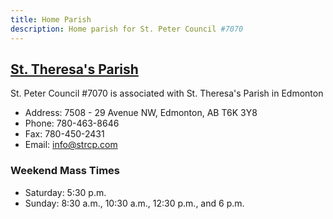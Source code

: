 ---
title: Home Parish
description: Home parish for St. Peter Council #7070
---

## [St. Theresa's Parish](https://sttheresa.caedm.ca/contact/)

St. Peter Council #7070 is associated with St. Theresa's Parish in Edmonton

- Address: 7508 - 29 Avenue NW, Edmonton, AB T6K 3Y8
- Phone: 780-463-8646<br />
- Fax: 780-450-2431<br />
- Email: info@strcp.com

### Weekend Mass Times

- Saturday: 5:30 p.m.
- Sunday: 8:30 a.m., 10:30 a.m., 12:30 p.m., and 6 p.m.
